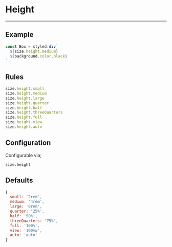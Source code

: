 
# Height

---

## Example

<Height />

```js
const Box = styled.div`
  ${size.height.medium}
  ${background.color.black}
`
```

## Rules

```js
size.height.small
size.height.medium
size.height.large
size.height.quarter
size.height.half
size.height.threeQuarters
size.height.full
size.height.view
size.height.auto
```

## Configuration

Configurable via;

```
size.height
```

## Defaults

```js
{
  small: '2rem',
  medium: '4rem',
  large: '8rem',
  quarter: '25%',
  half: '50%',
  threeQuarters: '75%',
  full: '100%',
  view: '100vw',
  auto: 'auto'
}
```
